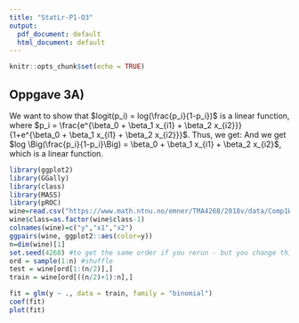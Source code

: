 ---
title: "StatLr-P1-O3"
output:
  pdf_document: default
  html_document: default
---

```{r setup, include=FALSE}
knitr::opts_chunk$set(echo = TRUE)
```

## Oppgave 3A)
We want to show that $logit(p_i) = log(\frac{p_i}{1-p_i})$ is a linear function, where $p_i = \frac{e^{\beta_0 + \beta_1 x_{i1} + \beta_2 x_{i2}}}{1+e^{\beta_0 + \beta_1 x_{i1} + \beta_2 x_{i2}}}$. Thus, we get:
\begin{equation}
log \Bigg(\frac{\frac{e^{\beta_0 + \beta_1 x_{i1} + \beta_2 x_{i2}}}{1+e^{\beta_0 + \beta_1 x_{i1} + \beta_2 x_{i2}}}}{1-\frac{e^{\beta_0 + \beta_1 x_{i1} + \beta_2 x_{i2}}}{1+e^{\beta_0 + \beta_1 x_{i1} + \beta_2 x_{i2}}}} \Bigg)= log \Bigg(\frac{\frac{e^{\beta_0 + \beta_1 x_{i1} + \beta_2 x_{i2}}}{1+e^{\beta_0 + \beta_1 x_{i1} + \beta_2 x_{i2}}}}{\frac{1}{1+e^{\beta_0 + \beta_1 x_{i1} + \beta_2 x_{i2}}}} \Bigg) = log \Bigg(e^{\beta_0 + \beta_1 x_{i1} + \beta_2 x_{i2}} \Bigg) = \beta_0 + \beta_1 x_{i1} + \beta_2 x_{i2}.
\end{equation}
And we get $log \Big(\frac{p_i}{1-p_i}\Big) = \beta_0 + \beta_1 x_{i1} + \beta_2 x_{i2}$, which is a linear function.
```{r first}
library(ggplot2)
library(GGally)
library(class)
library(MASS)
library(pROC)
wine=read.csv("https://www.math.ntnu.no/emner/TMA4268/2018v/data/Comp1Wine.csv",sep=" ")
wine$class=as.factor(wine$class-1)
colnames(wine)=c("y","x1","x2")
ggpairs(wine, ggplot2::aes(color=y))
n=dim(wine)[1]
set.seed(4268) #to get the same order if you rerun - but you change this to your favorite number
ord = sample(1:n) #shuffle 
test = wine[ord[1:(n/2)],]
train = wine[ord[((n/2)+1):n],]

fit = glm(y ~ ., data = train, family = "binomial")
coef(fit)
plot(fit)
```




